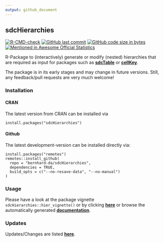 ```yaml
---
output: github_document
---
```


## sdcHierarchies

[![R-CMD-check](https://github.com/bernhard-da/sdcHierarchies/actions/workflows/R-CMD-check.yaml/badge.svg)](https://github.com/bernhard-da/sdcHierarchies/actions/workflows/R-CMD-check.yaml)
[![GitHub last commit](https://img.shields.io/github/last-commit/bernhard-da/sdcHierarchies.svg?logo=github)](https://github.com/bernhard-da/sdcHierarchies/commits/master)
[![GitHub code size in bytes](https://img.shields.io/github/languages/code-size/bernhard-da/sdcHierarchies.svg?logo=github)](https://github.com/bernhard-da/sdcHierarchies)
[![Mentioned in Awesome Official Statistics ](https://awesome.re/mentioned-badge.svg)](https://github.com/SNStatComp/awesome-official-statistics-software)

R-Package to (interactively) generate or modify (nested) hierarchies that are required as input for packages such as [**sdcTable**](https://CRAN.R-project.org/package=sdcTable) or [**cellKey**](https://github.com/sdcTools/cellKey).

The package is in its early stages and may change in future versions. Still, any feedback/pull requests are very much welcome!

### Installation

#### CRAN
The latest version from CRAN can be installed via

```
install.packages("sdcHierarchies")
```

#### Github
The latest development-version can be installed directly via:

```
install.packages("remotes")
remotes::install_github(
  repo = "bernhard-da/sdcHierarchies",
  dependencies = TRUE,
  build_opts = c("--no-resave-data", "--no-manual")
)
```

### Usage
Please have a look at the package vignette `sdcHierarchies::hier_vignette()` or by clicking [**here**](https://bernhard-da.github.io/sdcHierarchies/articles/usage.html) or browse the automatically generated [**documentation**](https://bernhard-da.github.io/sdcHierarchies/).

### Updates
Updates/Changes are listed [**here**](https://bernhard-da.github.io/sdcHierarchies/news/index.html).
